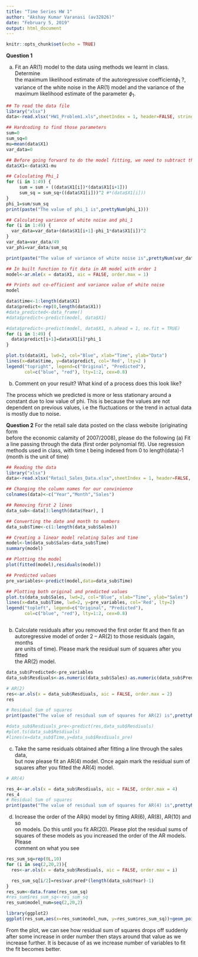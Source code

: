 ```yaml
---
title: "Time Series HW 1"
author: "Akshay Kumar Varanasi (av32826)"
date: "February 5, 2019"
output: html_document
---
```


```r
knitr::opts_chunk$set(echo = TRUE)
```
**Question 1**

a) Fit	an	AR(1)	model	to	the	data	using	methods	we	learnt	in	class.	Determine	
the	maximum	likelihood	estimate	of	the	autoregressive	coefficient$\phi_1$	?,	
variance	of	the	white	noise	in	the	AR(1)	model	and	the	variance	of	the	
maximum	likelihood	estimate of	the	parameter $\phi_1$.

```r

## To read the data file
library("xlsx")
data<-read.xlsx("HW1_Problem1.xls",sheetIndex = 1, header=FALSE, stringsAsFactors=FALSE)

## Hardcoding to find those parameters
sum=0
sum_sq=0
mu=mean(data$X1)
var_data=0

## Before going forward to do the model fitting, we need to subtract the data by its mean
data$X1<-data$X1-mu

## Calculating Phi_1
for (i in 1:49) {
     sum = sum + ((data$X1[i])*(data$X1[i+1]))
     sum_sq = sum_sq+((data$X1[i]))^2 #*(data$X1[i]))
}
phi_1=sum/sum_sq
print(paste("The value of phi_1 is",prettyNum(phi_1)))

## Calculating variance of white noise and phi_1
for (i in 1:49) {
  var_data=var_data+(data$X1[i+1]-phi_1*data$X1[i])^2
}
var_data=var_data/49
var_phi=var_data/sum_sq

print(paste("The value of variance of white noise is",prettyNum(var_data),"and that of phi_1 is",prettyNum(var_phi)))

## In built function to fit data in AR model with order 1
model<-ar.mle(x = data$X1, aic = FALSE, order.max = 1)

## Prints out co-efficient and variance value of white noise
model
```
```r

data$time<-1:length(data$X1)
data$predict<-rep(0,length(data$X1))
#data_predicted<-data_frame()
#data$predict<-predict(model, data$X1)

#data$predict<-predict(model, data$X1, n.ahead = 1, se.fit = TRUE)
for (i in 1:49) {
  data$predict[i+1]=data$X1[i]*phi_1
}

plot.ts(data$X1, lwd=2, col="Blue", xlab="Time", ylab="Data")
lines(x=data$time, y=data$predict, col='Red', lty=2 )  
legend("topright", legend=c("Original", "Predicted"),
       col=c("blue", "red"), lty=1:2, cex=0.8)
```

b) Comment	on	your	result?	What	kind	of	a	process	does	this	look	like?


The process which we predicted is more or less stationary around a constant due to low value of phi. This is because the values are not dependent on previous values, i.e the fluctuations or the trend in actual data is mostly due to noise. 

**Question 2**
For	the	retail	sale	data	posted	on	the	class	website	(originating	form	
before	the	economic	calamity	of	2007/2008),	please	do	the	following
(a) Fit	a	line	passing	through	the	data	(first	order	polynomial	fit).	Use	regression	
methods	used	in	class,	with	time	t being	indexed	from	0	to	length(data)-1	
(month	is	the	unit	of	time)

```r

## Reading the data
library("xlsx")
data<-read.xlsx("Retail_Sales_Data.xlsx",sheetIndex = 1, header=FALSE, stringsAsFactors=FALSE)

## Changing the column names for our convinience
colnames(data)<-c("Year","Month","Sales")

## Removing first 2 lines
data_sub<-data[3:length(data$Year), ]

## Converting the date and month to numbers
data_sub$Time<-c(1:length(data_sub$Sales))

## Creating a linear model relating Sales and time
model<-lm(data_sub$Sales~data_sub$Time)
summary(model)

## Plotting the model 
plot(fitted(model),residuals(model))

## Predicted values
pre_variables<-predict(model,data=data_sub$Time)

## Plotting both original and predicted values
plot.ts(data_sub$Sales, lwd=2, col="Blue", xlab="Time", ylab="Sales")
lines(x=data_sub$Time, lwd=2, y=pre_variables, col='Red', lty=2)
legend("topleft", legend=c("Original", "Predicted"),
       col=c("blue", "red"), lty=1:2, cex=0.8)



```


(b) Calculate	residuals	after	you	removed	the	first	order	fit	and	then	fit an	
autoregressive	model	of	order	2	– AR(2)	to	those residuals	(again,	months	
are	units	of	time). Please	mark	the	residual	sum	of	squares	after	you	fitted	
the	AR(2)	model.
```r

data_sub$Predicted<-pre_variables
data_sub$Resdiuals<-as.numeric(data_sub$Sales)-as.numeric(data_sub$Predicted)

# AR(2)
res<-ar.ols(x = data_sub$Resdiuals, aic = FALSE, order.max = 2)
res

# Residual Sum of squares
print(paste("The value of residual sum of squares for AR(2) is",prettyNum((length(data_sub$Year)-1)*res$var.pred)))

#data_sub$Resdiuals_pre<-predict(res,data_sub$Resdiuals)
#plot.ts(data_sub$Resdiuals)
#lines(x=data_sub$Time,y=data_sub$Resdiuals_pre)
```

(c) Take	the	same	residuals	obtained	after	fitting	a	line	through	the	sales	data,	
but	now	please	fit	an	AR(4)	model.	Once	again	mark	the	residual	sum	of	
squares	after	you	fitted	the	AR(4)	model.

```r

# AR(4)

res_4<-ar.ols(x = data_sub$Resdiuals, aic = FALSE, order.max = 4)
res_4
# Residual Sum of squares
print(paste("The value of residual sum of squares for AR(4) is",prettyNum((length(data_sub$Year)-1)*res_4$var.pred)))
```


(d) Increase	the	order	of	the	AR(k)	model	by	fitting	AR(6),	AR(8),	AR(10)	and	so	
on	models.	Do	this	until	you	fit	AR(20).	Please	plot	the	residual	sums	of	
squares	of	these	models	as	you	increased	the	order	of	the	AR	models.	Please	
comment	on	what	you	see

```r
res_sum_sq=rep(0L,10)
for (i in seq(2,20,2)){
  res<-ar.ols(x = data_sub$Resdiuals, aic = FALSE, order.max = i)

  res_sum_sq[i/2]=res$var.pred*(length(data_sub$Year)-1)
}
res_sum<-data.frame(res_sum_sq)
#res_sum$res_sum_sq<-res_sum_sq
res_sum$model_num=seq(2,20,2)

library(ggplot2)
ggplot(res_sum,aes(x=res_sum$model_num, y=res_sum$res_sum_sq))+geom_point(aes(color = 'Red'),show.legend = FALSE)+geom_line(aes(color = 'green'),show.legend = FALSE)+xlab("Order")+ylab("Residual sum of squares")
```



From the plot, we can see how residual sum of squares drops off suddenly after some increase in order number then stays around that value as we increase further. It is because of as we increase number of variables to fit the fit becomes better. 
